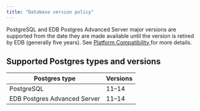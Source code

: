 ```yaml
---
title: "Database version policy"
---
```


PostgreSQL and EDB Postgres Advanced Server major versions are supported from the date they are made available until the version is retired by EDB (generally five years). See [Platform Compatibility ](https://www.enterprisedb.com/platform-compatibility#epas) for more details.

## Supported Postgres types and versions

| **Postgres type**            | **Versions** |
| ---------------------------- | ------------ |
| PostgreSQL                   | 11–14        |
| EDB Postgres Advanced Server | 11–14        |



